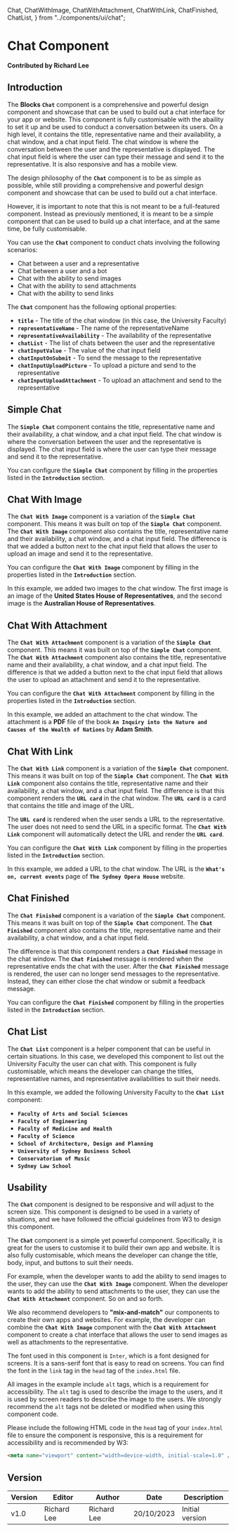   Chat,
  ChatWithImage,
  ChatWithAttachment,
  ChatWithLink,
  ChatFinished,
  ChatList,
} from "../components/ui/chat";

# Chat Component

**Contributed by Richard Lee**

## Introduction

The **Blocks** **`Chat`** component is a comprehensive and powerful design component and showcase that can be used to build out a chat interface for your app or website. This component is fully customisable with the abaility to set it up and be used to conduct a conversation between its users. On a high level, it contains the title, representative name and their availability, a chat window, and a chat input field. The chat window is where the conversation between the user and the representative is displayed. The chat input field is where the user can type their message and send it to the representative. It is also responsive and has a mobile view.

The design philosophy of the **`Chat`** component is to be as simple as possible, while still providing a comprehensive and powerful design component and showcase that can be used to build out a chat interface.

However, it is important to note that this is not meant to be a full-featured component. Instead as previously mentioned, it is meant to be a simple component that can be used to build up a chat interface, and at the same time, be fully customisable.

You can use the **`Chat`** component to conduct chats involving the following scenarios:

- Chat between a user and a representative
- Chat between a user and a bot
- Chat with the ability to send images
- Chat with the ability to send attachments
- Chat with the ability to send links

The **`Chat`** component has the following optional properties:

- **`title`** - The title of the chat window (in this case, the University Faculty)
- **`representativeName`** - The name of the representativeName
- **`representativeAvailability`** - The availability of the representative
- **`chatList`** - The list of chats between the user and the representative
- **`chatInputValue`** - The value of the chat input field
- **`chatInputOnSubmit`** - To send the message to the representative
- **`chatInputUploadPicture`** - To upload a picture and send to the representative
- **`chatInputUploadAttachment`** - To upload an attachment and send to the representative

## Simple Chat

The **`Simple Chat`** component contains the title, representative name and their availability, a chat window, and a chat input field. The chat window is where the conversation between the user and the representative is displayed. The chat input field is where the user can type their message and send it to the representative.

You can configure the **`Simple Chat`** component by filling in the properties listed in the **`Introduction`** section.

<Chat />

## Chat With Image

The **`Chat With Image`** component is a variation of the **`Simple Chat`** component. This means it was built on top of the **`Simple Chat`** component. The **`Chat With Image`** component also contains the title, representative name and their availability, a chat window, and a chat input field. The difference is that we added a button next to the chat input field that allows the user to upload an image and send it to the representative.

You can configure the **`Chat With Image`** component by filling in the properties listed in the **`Introduction`** section.

In this example, we added two images to the chat window. The first image is an image of the **United States House of Representatives**, and the second image is the **Australian House of Representatives**.

<ChatWithImage />

## Chat With Attachment

The **`Chat With Attachment`** component is a variation of the **`Simple Chat`** component. This means it was built on top of the **`Simple Chat`** component. The **`Chat With Attachment`** component also contains the title, representative name and their availability, a chat window, and a chat input field. The difference is that we added a button next to the chat input field that allows the user to upload an attachment and send it to the representative.

You can configure the **`Chat With Attachment`** component by filling in the properties listed in the **`Introduction`** section.

In this example, we added an attachment to the chat window. The attachment is a **PDF** file of the book **`An Inquiry into the Nature and Causes of the Wealth of Nations`** by **Adam Smith**.

<ChatWithAttachment />

## Chat With Link

The **`Chat With Link`** component is a variation of the **`Simple Chat`** component. This means it was built on top of the **`Simple Chat`** component. The **`Chat With Link`** component also contains the title, representative name and their availability, a chat window, and a chat input field. The difference is that this component renders the **`URL card`** in the chat window. The **`URL card`** is a card that contains the title and image of the URL.

The **`URL card`** is rendered when the user sends a URL to the representative. The user does not need to send the URL in a specific format. The **`Chat With Link`** component will automatically detect the URL and render the **`URL card`**.

You can configure the **`Chat With Link`** component by filling in the properties listed in the **`Introduction`** section.

In this example, we added a URL to the chat window. The URL is the **`What's on, current events`** page of **`The Sydney Opera House`** website.

<ChatWithLink />

## Chat Finished

The **`Chat Finished`** component is a variation of the **`Simple Chat`** component. This means it was built on top of the **`Simple Chat`** component. The **`Chat Finished`** component also contains the title, representative name and their availability, a chat window, and a chat input field.

The difference is that this component renders a **`Chat Finished`** message in the chat window. The **`Chat Finished`** message is rendered when the representative ends the chat with the user. After the **`Chat Finished`** message is rendered, the user can no longer send messages to the representative. Instead, they can either close the chat window or submit a feedback message.

You can configure the **`Chat Finished`** component by filling in the properties listed in the **`Introduction`** section.

<ChatFinished />

## Chat List

The **`Chat List`** component is a helper component that can be useful in certain situations. In this case, we developed this component to list out the University Faculty the user can chat with. This component is fully customisable, which means the developer can change the titles, representative names, and representative availabilities to suit their needs.

In this example, we added the following University Faculty to the **`Chat List`** component:

- **`Faculty of Arts and Social Sciences`**
- **`Faculty of Engineering`**
- **`Faculty of Medicine and Health`**
- **`Faculty of Science`**
- **`School of Architecture, Design and Planning`**
- **`University of Sydney Business School`**
- **`Conservatorium of Music`**
- **`Sydney Law School`**

<ChatList />

## Usability

The **`Chat`** component is designed to be responsive and will adjust to the screen size. This component is designed to be used in a variety of situations, and we have followed the official guidelines from W3 to design this component.

The **`Chat`** component is a simple yet powerful component. Specifically, it is great for the users to customise it to build their own app and website. It is also fully customisable, which means the developer can change the title, body, input, and buttons to suit their needs.

For example, when the developer wants to add the ability to send images to the user, they can use the **`Chat With Image`** component. When the developer wants to add the ability to send attachments to the user, they can use the **`Chat With Attachment`** component. So on and so forth.

We also recommend developers to **"mix-and-match"** our components to create their own apps and websites. For example, the developer can combine the **`Chat With Image`** component with the **`Chat With Attachment`** component to create a chat interface that allows the user to send images as well as attachments to the representative.

The font used in this component is `Inter`, which is a font designed for screens. It is a sans-serif font that is easy to read on screens. You can find the font in the `link` tag in the `head` tag of the `index.html` file.

All images in the example include `alt` tags, which is a requirement for accessibility. The `alt` tag is used to describe the image to the users, and it is used by screen readers to describe the image to the users. We strongly recommend the `alt` tags not be deleted or modified when using this component code.

Please include the following HTML code in the `head` tag of your `index.html` file to ensure the component is responsive, this is a requirement for accessibility and is recommended by W3:

```html
<meta name="viewport" content="width=device-width, initial-scale=1.0" />
```

## Version

| Version | Editor      | Author      | Date       | Description     |
| ------- | ----------- | ----------- | ---------- | --------------- |
| v1.0    | Richard Lee | Richard Lee | 20/10/2023 | Initial version |
